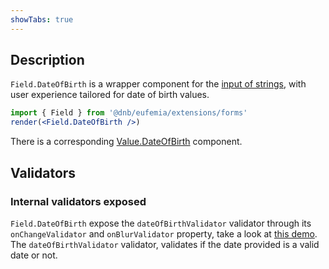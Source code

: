 ```yaml
---
showTabs: true
---
```


## Description

`Field.DateOfBirth` is a wrapper component for the [input of strings](/uilib/extensions/forms/base-fields/String), with user experience tailored for date of birth values.

```jsx
import { Field } from '@dnb/eufemia/extensions/forms'
render(<Field.DateOfBirth />)
```

There is a corresponding [Value.DateOfBirth](/uilib/extensions/forms/Value/DateOfBirth) component.

## Validators

### Internal validators exposed

`Field.DateOfBirth` expose the `dateOfBirthValidator` validator through its `onChangeValidator` and `onBlurValidator` property, take a look at [this demo](/uilib/extensions/forms/feature-fields/DateOfBirth/demos/#extend-validation-with-custom-validation-function).
The `dateOfBirthValidator` validator, validates if the date provided is a valid date or not.
